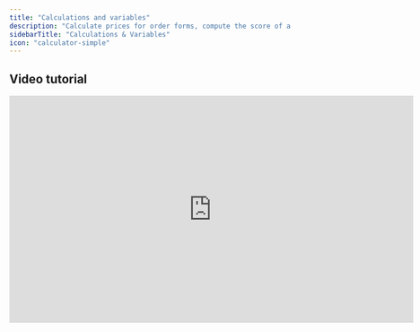 ```yaml
---
title: "Calculations and variables"
description: "Calculate prices for order forms, compute the score of a quiz, and much more with your Fillout forms. Dynamic variables let you do math and logic in your form, fully responsive to respondent input."
sidebarTitle: "Calculations & Variables"
icon: "calculator-simple"
---
```


## Video tutorial

<Frame>
  <iframe width="720" height="405" src="https://www.youtube.com/embed/51JXFjaZF6k" title="How to add calculations to your form" frameborder="0" allow="accelerometer; autoplay; clipboard-write; encrypted-media; gyroscope; picture-in-picture; web-share" referrerpolicy="strict-origin-when-cross-origin" allowfullscreen />
</Frame>

## Add a calculation

Open the `Logic` modal in the bottom-right of your form editor.

<Frame>
  ![Screenshot of the Logic tab of a form](/images/logic/image-8.png)
</Frame>

Click `Calculations` followed by `+ New calculation`. Here, you’ll be able to add, edit, and delete calculations in your form.

<Frame>
  ![Screenshot of the Logic tab of a form](/images/logic/image-9.png)
</Frame>

Add your calculation by giving it a **Name** and **Type**. The name refers to how you’ll refer to it in-app, whereas the type can either be one of these:

- **Number** - if you want to compute some numerical result, like a price or a score
- **Text** - if you want to compute some dynamic text, e.g. some text that depends on a user’s selections in the form.
- **Duration** - if you want to compute the interval between two dates, e.g. age or term period

Then, provide an **Initial value** for your calculation.

Every calculation has some value that it starts with, e.g. defining what a variable starts out as. Some common examples:

- **0** - if you want to add to a price variable over time as the respondent picks options
- **100** - if you want to deduct points for wrong answers on a quiz from 100
- **Any arbitrary text** - for a **text** calculation (or leaving it empty)

**Define Rules** for how the value of your calculation changes.

<Frame>
  ![Screenshot of the Logic tab of a form](/images/logic/image-10.png)
</Frame>

A rule is made up of 3 main parts:

- **Operation** - this is what you want to do to your calculation, e.g. Add a number to it
- **Operation value** - this is the value that interacts with the operation, e.g. Add whatever number you provide
- **Condition** - this defines **when** you should perform that operation. This is similar to how you might [hide/show a question depending on user input](/help/conditional-hiding)

You can **drag and drop conditions** using the handle on the right-hand side to reorder them. Rules will take effect in the order that they appear on this screen. For example, you can add 5, and then multiply by 2, instead of doing it vice versa.

## Common ways to use your calculations effectively

### Set the price for your Payment page

After adding a payment page, type `@` or click the `+` icon to reference a calculation instead of a static price for your payment page.

<Frame>
  ![Screenshot of the Logic tab of a form](/images/logic/image-11.png)
</Frame>

Now, the price will change depending on the customer’s order.

### Display the calculation in your form

Anywhere in Fillout, you can type `@` to [reference previous answers or calculations](/help/answer-piping). You can [style this text](/help/themes) by highlighting it and changing the font size, weight, or color.

<Frame>
  ![Screenshot of the Logic tab of a form](/images/logic/image-12.png)
</Frame>

### Determine age, trip duration, warranty validity, and more

When making a new calculation, choose `duration` as the type. Select **Start** and **End** dates in your calculation followed by the measurement for **Units**.

<Frame>
  ![Screenshot of the Logic tab of a form](/images/logic/image-13.png)
</Frame>

### Pre-fill fields with a calculation

Much like how fields are [pre-filled](/help/prefill-fields) elsewhere in Fillout, you can reference calculations there as well.

## Related articles

<CardGroup cols={3}>
  <Card title="Answer piping" icon="wand-magic-sparkles" iconType="regular" color="#FFC738" href="/help/answer-piping">
    Insert respondents' previous answers into form or text fields for a personalized experience.
  </Card>
  <Card title="Pre-fill fields" icon="fill" iconType="regular" color="#FFC738" href="/help/prefill-fields">
    Set a default value based on previous inputs, URL parameters, and more.
  </Card>
  <Card title="Conditional integration logic" icon="gear-complex" iconType="regular" color="#FFC738" href="/help/conditional-integration">
    Perform an integration only when a certain condition is met.
  </Card>
</CardGroup>